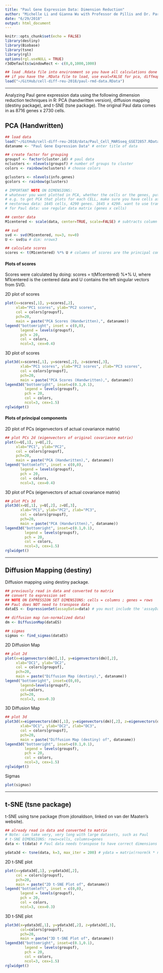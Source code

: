 ```yaml
---
title: "Paul Gene Expression Data: Dimension Reduction"
author: "Michelle Li and Gianna Wu with Professor de Pillis and Dr. Park"
date: "6/29/2018"
output: html_document
---
```


```r
knitr::opts_chunk$set(echo = FALSE)
library(destiny)
library(Biobase)
library(tsne)
library(rgl)
options(rgl.useNULL = TRUE)
r3dDefaults$windowRect <- c(0,0,1000,1000)
```

```r
## load .Rdata file into environment so you have all calculations done
## if you have the .RData file to load, use eval=FALSE for pca, diffmap, tsne
load("~/GitHub/cell-diff-reu-2018/paul-rmd-data.RData")
```

----

Analyzing Paul gene expression data using the following dimension reduction techniques in R: PCA (handwritten version), diffusion mapping (destiny package), and t-SNE (tsne package). The original Paul data comes in as 8716 genes x 2730 cells.  

## PCA (Handwritten)

```r
## load data 
load("~/GitHub/cell-diff-reu-2018/data/Paul_Cell_MARSseq_GSE72857.RData")
dataname <- "Paul Gene Expression Data" # enter title of data

## create factor for grouping
groupsf <- factor(cluster.id) # paul data
nclusters <- nlevels(groupsf) # number of groups to cluster
colors <- rainbow(nclusters) # choose colors

gclusters <- nlevels(info.genes)
gcolors <- rainbow(gclusters)

# IMPORTANT NOTE ON DIMENSIONS:
# whatever you want plotted in PCA, whether the cells or the genes, put that in the COLUMNS of your data matrix
# e.g. to get PCA that plots for each CELL, make sure you have cells as columns, genes as rows
# nestorowa data: 1645 cells, 4290 genes. 1645 x 4290. want to use transpose
# for Paul data: use regular data matrix (genes x cells)

## center data
M1centered <- scale(data, center=TRUE, scale=FALSE) # subtracts column means from each column

## svd
svd <- svd(M1centered, nu=3, nv=0)
U <- svd$u # dim: nrowx3

## calculate scores
scores <- t(M1centered) %*% U # columns of scores are the principal components, dim: ncolx3
```

#### Plots of scores 
Scores were calculated by doing: scores = t(M1centered) %*% U, where M1centered is the centered data and U contains the left singular vectors from SVD. 

2D plot of scores  
```r
plot(x=scores[,1], y=scores[,2], 
     xlab="PC1 scores", ylab="PC2 scores", 
     col = colors[groupsf], 
     pch=20, 
     main = paste("PCA Scores (Handwritten),", dataname))
legend("bottomright", inset = c(0,0), 
       legend = levels(groupsf), 
       pch = 20, 
       col = colors, 
       ncol=3, cex=0.4)
```

3D plot of scores  
```r
plot3d(x=scores[,1], y=scores[,2], z=scores[,3], 
       xlab="PC1 scores", ylab="PC2 scores", zlab="PC3 scores", 
       col = colors[groupsf], 
       pch=20, 
       main = paste("PCA Scores (Handwritten),", dataname))
legend3d("bottomright", inset=c(0.1,0.1),
         legend = levels(groupsf), 
         pch = 20, 
         col = colors, 
         ncol=3, cex=1.5)
rglwidget()
```

#### Plots of principal components

2D plot of PCs (eigenvectors of actual covariance matrix)  
```r
## plot PCs 2d (eigenvectors of original covariance matrix)
plot(x=U[,1], y=U[,2], 
     xlab="PC1", ylab="PC2", 
     col = colors[groupsf], 
     pch=20, 
     main = paste("PCA (Handwritten),", dataname))
legend("bottomleft", inset = c(0,0),
       legend = levels(groupsf),
       pch = 20,
       col = colors,
       ncol=3, cex=0.4)
```

3D plot of PCs (eigenvectors of actual covariance matrix)  
```r
## plot PCs 3d
plot3d(x=U[,1], y=U[,2], z=U[,3], 
       xlab="PC1", ylab="PC2", zlab="PC3", 
       col = colors[groupsf], 
       pch=20, 
       main = paste("PCA (Handwritten),", dataname))
legend3d("bottomright", inset=c(0.1,0.1),
         legend = levels(groupsf),
         pch = 20, 
         col = colors, 
         ncol=3, cex=1.5)
rglwidget()
```

----

## Diffusion Mapping (destiny)

Diffusion mapping using destiny package.  
```r
## previously read in data and converted to matrix 
## convert to expression set
## NOTE ON EXPRESSION SET DIMENSIONS: cells = columns ; genes = rows
## Paul does NOT need to transpose data
dataES <- ExpressionSet(assayData=data) # you must include the 'assayData=' for this to come out correctly

## diffusion map (un-normalized data)
dm <- DiffusionMap(dataES)

## sigmas
sigmas <- find_sigmas(dataES) 
```

2D Diffusion Map  
```r
## plot 2d
plot(x=eigenvectors(dm)[,1], y=eigenvectors(dm)[,2],
     xlab="DC1", ylab="DC2",
     col = colors[groupsf],
     pch=20, 
     main = paste("Diffusion Map (destiny),", dataname))
legend("bottomright", inset=c(0,0), 
       legend=levels(groupsf), 
       col=colors, 
       pch=20, 
       ncol=3, cex=0.3) 
```

3D Diffusion Map  
```r
## plot 3d
plot3d(x=eigenvectors(dm)[,1], y=eigenvectors(dm)[,2], z=eigenvectors(dm)[,3],
       xlab="DC1", ylab="DC2", zlab="DC3",
       col = colors[groupsf],
       pch=20, 
       main = paste("Diffusion Map (destiny) of", dataname))
legend3d("bottomright", inset=c(0.1,0.1),
         legend = levels(groupsf),
         pch = 20, 
         col = colors, 
         ncol=3, cex=1.5)
rglwidget()
```

Sigmas  
```r
plot(sigmas)
```

----

## t-SNE (tsne package)

t-SNE using tsne package (from jdonaldson, linked on van der Maaten's website).

```r
## already read in data and converted to matrix
# Note: can take very, very long with large datasets, such as Paul
# t-SNE DIMENSIONS: rows=cells, columns=genes
data <- t(data) # Paul data needs transpose to have correct dimensions

ydata3d <- tsne(data, k=3, max_iter = 200) # ydata = matrix(rnorm(k * n),n) 
```

2D t-SNE plot  
```r
plot(x=ydata3d[,1], y=ydata3d[,2], 
     col = colors[groupsf], 
     pch=20,
     main = paste("2D t-SNE Plot of", dataname)) 
legend("bottomleft", inset = c(0,0), 
       legend = levels(groupsf), 
       pch = 20, 
       col = colors, 
       ncol=3, cex=0.3) 
```

3D t-SNE plot  
```r
plot3d(x=ydata3d[,1], y=ydata3d[,2], z=ydata3d[,3], 
       col=colors[groupsf], 
       pch=20,
       main = paste("3D t-SNE Plot of", dataname))
legend3d("bottomright", inset=c(0.1,0.1),
         legend = levels(groupsf),  
         pch = 20, 
         col = colors, 
         ncol=3, cex=1.5)
rglwidget()
```

